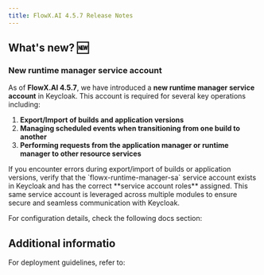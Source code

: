 ```yaml
---
title: FlowX.AI 4.5.7 Release Notes
---
```


## **What's new?** 🆕

### New runtime manager service account

As of **FlowX.AI 4.5.7**, we have introduced a **new runtime manager service account** in Keycloak. This account is required for several key operations including:

1. **Export/Import of builds and application versions**  
2. **Managing scheduled events when transitioning from one build to another**  
3. **Performing requests from the application manager or runtime manager to other resource services**  

<Info>
If you encounter errors during export/import of builds or application versions, verify that the `flowx-runtime-manager-sa` service account exists in Keycloak and has the correct **service account roles** assigned. This same service account is leveraged across multiple modules to ensure secure and seamless communication with Keycloak.
</Info>

For configuration details, check the following docs section:

<Card title="Runtime manager service account" href="../../4.5.0/setup-guides/access-management/configuring-an-iam-solution#runtime-manager-service-account" icon="file"/>


## Additional informatio

For deployment guidelines, refer to:

<Card title="Deployment guidelines v4.5.7" href="./deployment-guidelines-v4.5.7" icon="link" />
